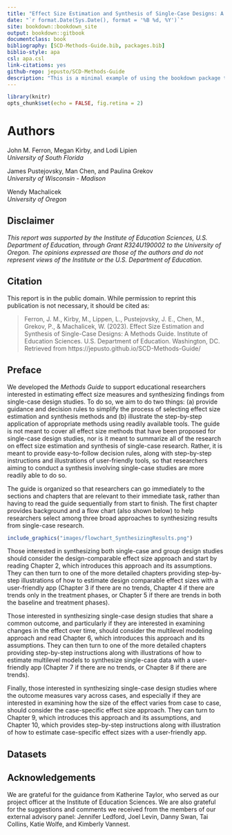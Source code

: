 ```yaml
--- 
title: "Effect Size Estimation and Synthesis of Single-Case Designs: A Methods Guide"
date: "`r format.Date(Sys.Date(), format = '%B %d, %Y')`"
site: bookdown::bookdown_site
output: bookdown::gitbook
documentclass: book
bibliography: [SCD-Methods-Guide.bib, packages.bib]
biblio-style: apa
csl: apa.csl
link-citations: yes
github-repo: jepusto/SCD-Methods-Guide
description: "This is a minimal example of using the bookdown package to write a book. The output format for this example is bookdown::gitbook."
---
```


```r
library(knitr)
opts_chunk$set(echo = FALSE, fig.retina = 2)
```

# Authors {-}

John M. Ferron, Megan Kirby, and Lodi Lipien 
<br>
_University of South Florida_

James Pustejovsky, Man Chen, and Paulina Grekov
<br>
_University of Wisconsin - Madison_

Wendy Machalicek
<br>
_University of Oregon_

## Disclaimer {-}

_This report was supported by the Institute of Education Sciences, U.S. Department of Education, through Grant R324U190002 to the University of Oregon. The opinions expressed are those of the authors and do not represent views of the Institute or the U.S. Department of Education._

## Citation {-}

This report is in the public domain. While permission to reprint this publication is not necessary, it should be cited as:

> Ferron, J. M., Kirby, M., Lippen, L., Pustejovsky, J. E., Chen, M., Grekov, P., & Machalicek, W. (2023). Effect Size Estimation and Synthesis of Single-Case Designs: A Methods Guide. Institute of Education Sciences. U.S. Department of Education. Washington, DC. Retrieved from https://jepusto.github.io/SCD-Methods-Guide/

## Preface {-}

We developed the _Methods Guide_ to support educational researchers interested in estimating effect size measures and synthesizing findings from single-case design studies. 
To do so, we aim to do two things: (a) provide guidance and decision rules to simplify the process of selecting effect size estimation and synthesis methods and (b) illustrate the step-by-step application of appropriate methods using readily available tools. 
The guide is not meant to cover all effect size methods that have been proposed for single-case design studies, nor is it meant to summarize all of the research on effect size estimation and synthesis of single-case research. 
Rather, it is meant to provide easy-to-follow decision rules, along with step-by-step instructions and illustrations of user-friendly tools, so that researchers aiming to conduct a synthesis involving single-case studies are more readily able to do so.

The guide is organized so that researchers can go immediately to the sections and chapters that are relevant to their immediate task, rather than having to read the guide sequentially from start to finish. 
The first chapter provides background and a flow chart (also shown below) to help researchers select among three broad approaches to synthesizing results from single-case research. 

```r
include_graphics("images/flowchart_SynthesizingResults.png")
```

Those interested in synthesizing both single-case and group design studies should consider the design-comparable effect size approach and start by reading Chapter 2, which introduces this approach and its assumptions. 
They can then turn to one of the more detailed chapters providing step-by-step illustrations of how to estimate design comparable effect sizes with a user-friendly app (Chapter 3 if there are no trends, Chapter 4 if there are trends only in the treatment phases, or Chapter 5 if there are trends in both the baseline and treatment phases).

Those interested in synthesizing single-case design studies that share a common outcome, and particularly if they are interested in examining changes in the effect over time, should consider the multilevel modeling approach and read Chapter 6, which introduces this approach and its assumptions. 
They can then turn to one of the more detailed chapters providing step-by-step instructions along with illustrations of how to estimate multilevel models to synthesize single-case data with a user-friendly app (Chapter 7 if there are no trends, or Chapter 8 if there are trends).

Finally, those interested in synthesizing single-case design studies where the outcome measures vary across cases, and especially if they are interested in examining how the size of the effect varies from case to case, should consider the case-specific effect size approach. 
They can turn to Chapter 9, which introduces this approach and its assumptions, and Chapter 10, which provides step-by-step instructions along with illustration of how to estimate case-specific effect sizes with a user-friendly app. 

## Datasets {-}

## Acknowledgements {-}

We are grateful for the guidance from Katherine Taylor, who served as our project officer at the Institute of Education Sciences. We are also grateful for the suggestions and comments we received from the members of our external advisory panel: Jennifer Ledford, Joel Levin, Danny Swan, Tai Collins, Katie Wolfe, and Kimberly Vannest.
